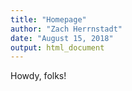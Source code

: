 ```yaml
---
title: "Homepage"
author: "Zach Herrnstadt"
date: "August 15, 2018"
output: html_document
---
```


Howdy, folks!
